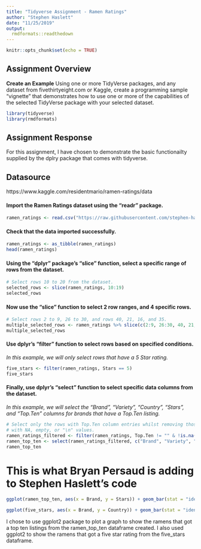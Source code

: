 ```yaml
---
title: "Tidyverse Assignment - Ramen Ratings"
author: "Stephen Haslett"
date: "11/25/2019"
output:
  rmdformats::readthedown
---
```


```r
knitr::opts_chunk$set(echo = TRUE)
```

## Assignment Overview

**Create an Example** Using one or more TidyVerse packages, and any dataset from fivethirtyeight.com or Kaggle, create a programming sample “vignette” that demonstrates how to use one or more of the capabilities of the selected TidyVerse package with your selected dataset.

```r
library(tidyverse)
library(rmdformats)
```


## Assignment Response

For this assignment, I have chosen to demonstrate the basic functionailty supplied by the dplry package that comes with tidyverse.

## Datasource
https://www.kaggle.com/residentmario/ramen-ratings/data


#### Import the Ramen Ratings dataset using the "readr" package.


```r
ramen_ratings <- read.csv("https://raw.githubusercontent.com/stephen-haslett/FALL2019TIDYVERSE/master/ramen-ratings.csv", header = TRUE)
```


#### Check that the data imported successfully.

```r
ramen_ratings <- as_tibble(ramen_ratings)
head(ramen_ratings)
```


#### Using the "dplyr" package's "slice" function, select a specific range of rows from the dataset.

```r
# Select rows 10 to 20 from the dataset.
selected_rows <- slice(ramen_ratings, 10:19)
selected_rows
```


#### Now use the "slice" function to select 2 row ranges, and 4 specific rows.

```r
# Select rows 2 to 9, 26 to 30, and rows 40, 21, 16, and 35.
multiple_selected_rows <- ramen_ratings %>% slice(c(2:9, 26:30, 40, 21, 16, 35))
multiple_selected_rows
```


#### Use dplyr's "filter" function to select rows based on specified conditions.

_In this example, we will only select rows that have a 5 Star rating._

```r
five_stars <- filter(ramen_ratings, Stars == 5)
five_stars
```


#### Finally, use dplyr's "select" function to select specific data columns from the dataset.

_In this example, we will select the "Brand", "Variety", "Country", "Stars", and "Top.Ten" columns for brands that have a Top.Ten listing._

```r
# Select only the rows with Top.Ten column entries whilst removing those
# with NA, empty, or "\n" values.
ramen_ratings_filtered <- filter(ramen_ratings, Top.Ten != "" & !is.na(Top.Ten) & Top.Ten != "\n")
ramen_top_ten <- select(ramen_ratings_filtered, c("Brand", "Variety", "Country", "Stars", "Top.Ten"))
ramen_top_ten
```

# This is what Bryan Persaud is adding to Stephen Haslett's code

```r
ggplot(ramen_top_ten, aes(x = Brand, y = Stars)) + geom_bar(stat = "identity") + labs(title = "Top Ten Listings by Stars", x = "Brand", y = "Stars") + theme(axis.text.x = element_text(angle = 75, size = 14, hjust = 1), axis.text.y = element_text(size = 10))
```

```r
ggplot(five_stars, aes(x = Brand, y = Country)) + geom_bar(stat = "identity") + labs(title = "Five Star Ramens by Country", x = "Brand", y = "Country") + theme(axis.text.x = element_text(angle = 75, size = 14, hjust = 1), axis.text.y = element_text(size = 10))
```

I chose to use ggplot2 package to plot a graph to show the ramens that got a top ten listings from the ramen_top_ten dataframe created. I also used ggplot2 to show the ramens that got a five star rating from the five_stars dataframe.